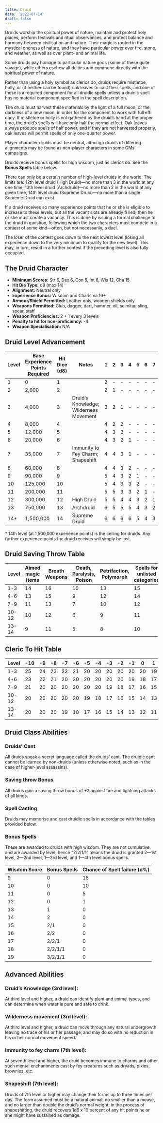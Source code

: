 ```yaml
---
title: Druid
date: '2022-07-14'
draft: false
---
```


Druids worship the spiritual power of nature, maintain and protect holy places, perform festivals and ritual observances, and protect balance and harmony between civilisation and nature. Their magic is rooted in the mystical oneness of nature, and they have particular power over fire, stone, and weather, as well as over plant- and animal life.

Some druids pay homage to particular nature gods (some of these quite savage), while others eschew all deities and commune directly with the spiritual power of nature.

Rather than using a holy symbol as clerics do, druids require mistletoe, holly, or (if neither can be found) oak leaves to cast their spells, and one of these is a required component for all druidic spells unless a druidic spell has no material component specified in the spell description.

The druid must harvest these materials by the light of a full moon, or the darkness of a new moon, in order for the component to work with full effi cacy. If mistletoe or holly is not gathered by the druid’s hand at the proper time, the druid’s spells will have only half the normal effect. Oak leaves always produce spells of half power, and if they are not harvested properly, oak leaves will permit spells of only one-quarter power.

Player character druids must be neutral, although druids of differing alignments may be found as non-player characters in some GMs’ campaigns.

Druids receive bonus spells for high wisdom, just as clerics do. See the **Bonus Spells** table below.

There can only be a certain number of high-level druids in the world. The limits are: 12th level druid (High Druid)—no more than 3 in the world at any one time; 13th level druid (Archdruid)—no more than 2 in the world at any given time, 14th level druid (Supreme Druid)—no more than a single Supreme Druid can exist.

If a druid receives so many experience points that he or she is eligible to increase to these levels, but all the vacant slots are already fi lled, then he or she must create a vacancy. This is done by issuing a formal challenge to the druid in question, following which the two characters must compete in a contest of some kind—often, but not necessarily, a duel.

The loser of the contest goes down to the next lowest level (losing all experience down to the very minimum to qualify for the new level). This may, in turn, result in a further contest if the preceding level is also fully occupied.

## The Druid Character

- **Minimum Scores:** Str 6, Dex 6, Con 6, Int 6, Wis 12, Cha 15
- **Hit Die Type:** d8 (max 14)
- **Alignment:** Neutral only
- **Experience Bonus:** Wisdom and Charisma 16+
- **Armour/Shield Permitted:** Leather only, wooden shields only
- **Weapons Permitted:** Club, dagger, dart, hammer, oil, scimitar, sling, spear, staff
- **Weapon Proficiencies:** 2 + 1 every 3 levels
- **Penalty to hit for non-proficiency:** -4
- **Weapon Specialisation:** N/A

## Druid Level Advancement

| Level | Base Experience Points Required | Hit Dice (d8) | Notes                                  | 1   | 2   | 3   | 4   | 5   | 6   | 7   |
| ----- | ------------------------------- | ------------- | -------------------------------------- | --- | --- | --- | --- | --- | --- | --- |
| 1     | 0                               | 1             |                                        | 2   | -   | -   | -   | -   | -   | -   |
| 2     | 2,000                           | 2             |                                        | 2   | 1   | -   | -   | -   | -   | -   |
| 3     | 4,000                           | 3             | Druid’s Knowledge; Wilderness Movement | 3   | 2   | 1   | -   | -   | -   | -   |
| 4     | 8,000                           | 4             |                                        | 4   | 2   | 2   | -   | -   | -   | -   |
| 5     | 12,000                          | 5             |                                        | 4   | 3   | 2   | -   | -   | -   | -   |
| 6     | 20,000                          | 6             |                                        | 4   | 3   | 2   | 1   | -   | -   | -   |
| 7     | 35,000                          | 7             | Immunity to Fey Charm; Shapeshift      | 4   | 4   | 3   | 1   | -   | -   | -   |
| 8     | 60,000                          | 8             |                                        | 4   | 4   | 3   | 2   | -   | -   | -   |
| 9     | 90,000                          | 9             |                                        | 5   | 4   | 3   | 2   | 1   | -   | -   |
| 10    | 125,000                         | 10            |                                        | 5   | 4   | 3   | 3   | 2   | -   | -   |
| 11    | 200,000                         | 11            |                                        | 5   | 5   | 3   | 3   | 2   | 1   | -   |
| 12    | 300,000                         | 12            | High Druid                             | 5   | 5   | 4   | 4   | 3   | 2   | 1   |
| 13    | 750,000                         | 13            | Archdruid                              | 6   | 5   | 5   | 5   | 4   | 3   | 2   |
| 14\*  | 1,500,000                       | 14            | Supreme Druid                          | 6   | 6   | 6   | 6   | 5   | 4   | 3   |

\* 14th level (at 1,500,000 experience points) is the ceiling for druids. Any further experience points the druid receives will simply be lost.

## Druid Saving Throw Table

| Level | Aimed magic Items | Breath Weapons | Death, Paralysis, Poison | Petrifaction, Polymorph | Spells for unlisted categories |
| ----- | ----------------- | -------------- | ------------------------ | ----------------------- | ------------------------------ |
| 1-3   | 14                | 16             | 10                       | 13                      | 15                             |
| 4-6   | 13                | 15             | 9                        | 12                      | 14                             |
| 7-9   | 11                | 13             | 7                        | 10                      | 12                             |
| 10-12 | 10                | 12             | 6                        | 9                       | 11                             |
| 13-14 | 9                 | 11             | 5                        | 8                       | 10                             |

## Cleric To Hit Table

| Level | -10 | -9  | -8  | -7  | -6  | -5  | -4  | -3  | -2  | -1  | 0   | 1   | 2   | 3   | 4   | 5   | 6   | 7   | 8   | 9   | 10  |
| ----- | --- | --- | --- | --- | --- | --- | --- | --- | --- | --- | --- | --- | --- | --- | --- | --- | --- | --- | --- | --- | --- |
| 1-3   | 25  | 24  | 23  | 22  | 21  | 20  | 20  | 20  | 20  | 20  | 20  | 19  | 18  | 17  | 16  | 15  | 14  | 13  | 12  | 11  | 10  |
| 4-6   | 23  | 22  | 21  | 20  | 20  | 20  | 20  | 20  | 20  | 19  | 18  | 17  | 16  | 15  | 14  | 13  | 12  | 11  | 10  | 9   | 8   |
| 7-9   | 21  | 20  | 20  | 20  | 20  | 20  | 20  | 19  | 18  | 17  | 16  | 15  | 14  | 13  | 12  | 11  | 10  | 9   | 8   | 7   | 6   |
| 10-12 | 20  | 20  | 20  | 20  | 20  | 19  | 18  | 17  | 16  | 15  | 14  | 13  | 12  | 11  | 10  | 9   | 8   | 7   | 6   | 5   | 4   |
| 13-14 | 20  | 20  | 20  | 19  | 18  | 17  | 16  | 15  | 14  | 13  | 12  | 11  | 10  | 9   | 8   | 7   | 6   | 5   | 4   | 3   | 2   |

## Druid Class Abilities

### Druids' Cant

All druids speak a secret language called the druids’ cant. The druidic cant cannot be learned by non-druids (unless otherwise noted, such as in the case of higher-level assassins).

### Saving throw Bonus

All druids gain a saving throw bonus of +2 against fire and lightning attacks of all kinds.

### Spell Casting

Druids may memorise and cast druidic spells in accordance with the tables provided below.

### Bonus Spells

These are awarded to druids with high wisdom. They are not cumulative and are awarded by level; hence “2/2/1/1” means the druid is granted 2—1st level, 2—2nd level, 1—3rd level, and 1—4th level bonus spells.

| Wisdom Score | Bonus Spells | Chance of Spell failure (d%) |
| ------------ | ------------ | ---------------------------- |
| 9            | 0            | 15                           |
| 10           | 0            | 10                           |
| 11           | 0            | 5                            |
| 12           | 0            | 1                            |
| 13           | 1            | 0                            |
| 14           | 2            | 0                            |
| 15           | 2/1          | 0                            |
| 16           | 2/2          | 0                            |
| 17           | 2/2/1        | 0                            |
| 18           | 2/2/1/1      | 0                            |
| 19           | 3/2/1/1      | 0                            |

## Advanced Abilities

### Druid’s Knowledge (3rd level):

At third level and higher, a druid can identify plant and animal types, and can determine when water is pure and safe to drink.

### Wilderness movement (3rd level):

At third level and higher, a druid can move through any natural undergrowth leaving no trace of his or her passage, and may do so with no reduction in his or her normal movement speed.

### Immunity to fey charm (7th level):

At seventh level and higher, the druid becomes immune to charms and other such mental enchantments cast by fey creatures such as dryads, pixies, brownies, etc.

### Shapeshift (7th level):

Druids of 7th level or higher may change their forms up to three times per day. The form assumed must be a natural animal, no smaller than a mouse, and no larger than double the druid’s normal weight; in the process of shapeshifting, the druid recovers 1d6 x 10 percent of any hit points he or she might have sustained as damage.
